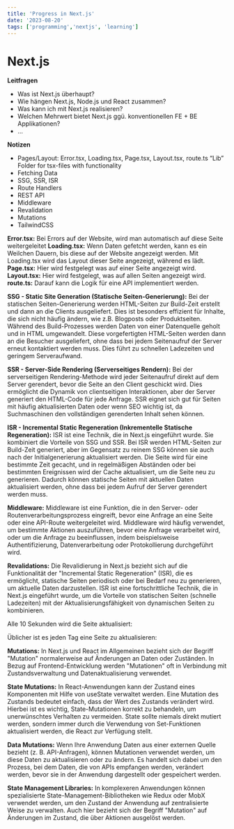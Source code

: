 ```yaml
---
title: 'Progress in Next.js'
date: '2023-08-20'
tags: ['programming','nextjs', 'learning']
---
```


<CustomImage src="https://raw.githubusercontent.com/AndrinTraeger/blogposts/main/images/nextjs.png" alt="Nextjs" />

# Next.js

**Leitfragen**
- Was ist Next.js überhaupt?
- Wie hängen Next.js, Node.js und React zusammen?
- Was kann ich mit Next.js realisieren?
- Welchen Mehrwert bietet Next.js ggü. konventionellen FE + BE Applikationen?
- …

**Notizen**
- Pages/Layout: Error.tsx, Loading.tsx, Page.tsx, Layout.tsx, route.ts “Lib” Folder for tsx-files with functionality
- Fetching Data
- SSG, SSR, ISR
- Route Handlers
- REST API
- Middleware
- Revalidation
- Mutations
- TailwindCSS

**Error.tsx:** Bei Errors auf der Website, wird man automatisch auf diese Seite weitergeleitet
**Loading.tsx:** Wenn Daten gefetcht werden, kann es ein Weilchen Dauern, bis diese auf der Website angezeigt werden. Mit Loading.tsx wird das Layout dieser Seite angezeigt, während es lädt.
**Page.tsx:** Hier wird festgelegt was auf einer Seite angezeigt wird.
**Layout.tsx:** Hier wird festgelegt, was auf allen Seiten angezeigt wird.
**route.ts:** Darauf kann die Logik für eine API implementiert werden.

**SSG - Static Site Generation (Statische Seiten-Generierung):**
Bei der statischen Seiten-Generierung werden HTML-Seiten zur Build-Zeit erstellt und dann an die Clients ausgeliefert. Dies ist besonders effizient für Inhalte, die sich nicht häufig ändern, wie z.B. Blogposts oder Produktseiten. Während des Build-Prozesses werden Daten von einer Datenquelle geholt und in HTML umgewandelt. Diese vorgefertigten HTML-Seiten werden dann an die Besucher ausgeliefert, ohne dass bei jedem Seitenaufruf der Server erneut kontaktiert werden muss. Dies führt zu schnellen Ladezeiten und geringem Serveraufwand.

**SSR - Server-Side Rendering (Serverseitiges Rendern):**
Bei der serverseitigen Rendering-Methode wird jeder Seitenaufruf direkt auf dem Server gerendert, bevor die Seite an den Client geschickt wird. Dies ermöglicht die Dynamik von clientseitigen Interaktionen, aber der Server generiert den HTML-Code für jede Anfrage. SSR eignet sich gut für Seiten mit häufig aktualisierten Daten oder wenn SEO wichtig ist, da Suchmaschinen den vollständigen gerenderten Inhalt sehen können.

**ISR - Incremental Static Regeneration (Inkrementelle Statische Regeneration):** 
ISR ist eine Technik, die in Next.js eingeführt wurde. Sie kombiniert die Vorteile von SSG und SSR. Bei ISR werden HTML-Seiten zur Build-Zeit generiert, aber im Gegensatz zu reinem SSG können sie auch nach der Initialgenerierung aktualisiert werden. Die Seite wird für eine bestimmte Zeit gecacht, und in regelmäßigen Abständen oder bei bestimmten Ereignissen wird der Cache aktualisiert, um die Seite neu zu generieren. Dadurch können statische Seiten mit aktuellen Daten aktualisiert werden, ohne dass bei jedem Aufruf der Server gerendert werden muss.

**Middleware:**
Middleware ist eine Funktion, die in den Server- oder Routenverarbeitungsprozess eingreift, bevor eine Anfrage an eine Seite oder eine API-Route weitergeleitet wird. Middleware wird häufig verwendet, um bestimmte Aktionen auszuführen, bevor eine Anfrage verarbeitet wird, oder um die Anfrage zu beeinflussen, indem beispielsweise Authentifizierung, Datenverarbeitung oder Protokollierung durchgeführt wird.

**Revalidations:**
Die Revalidierung in Next.js bezieht sich auf die Funktionalität der "Incremental Static Regeneration" (ISR), die es ermöglicht, statische Seiten periodisch oder bei Bedarf neu zu generieren, um aktuelle Daten darzustellen. ISR ist eine fortschrittliche Technik, die in Next.js eingeführt wurde, um die Vorteile von statischen Seiten (schnelle Ladezeiten) mit der Aktualisierungsfähigkeit von dynamischen Seiten zu kombinieren.

Alle 10 Sekunden wird die Seite aktualisiert:

Üblicher ist es jeden Tag eine Seite zu aktualisieren:

**Mutations:**
In Next.js und React im Allgemeinen bezieht sich der Begriff "Mutation" normalerweise auf Änderungen an Daten oder Zuständen. In Bezug auf Frontend-Entwicklung werden "Mutationen" oft in Verbindung mit Zustandsverwaltung und Datenaktualisierung verwendet.

**State Mutations:** In React-Anwendungen kann der Zustand eines Komponenten mit Hilfe von useState verwaltet werden. Eine Mutation des Zustands bedeutet einfach, dass der Wert des Zustands verändert wird. Hierbei ist es wichtig, State-Mutationen korrekt zu behandeln, um unerwünschtes Verhalten zu vermeiden. State sollte niemals direkt mutiert werden, sondern immer durch die Verwendung von Set-Funktionen aktualisiert werden, die React zur Verfügung stellt.

**Data Mutations:** Wenn Ihre Anwendung Daten aus einer externen Quelle bezieht (z. B. API-Anfragen), können Mutationen verwendet werden, um diese Daten zu aktualisieren oder zu ändern. Es handelt sich dabei um den Prozess, bei dem Daten, die von APIs empfangen werden, verändert werden, bevor sie in der Anwendung dargestellt oder gespeichert werden.

**State Management Libraries:** In komplexeren Anwendungen können spezialisierte State-Management-Bibliotheken wie Redux oder MobX verwendet werden, um den Zustand der Anwendung auf zentralisierte Weise zu verwalten. Auch hier bezieht sich der Begriff "Mutation" auf Änderungen im Zustand, die über Aktionen ausgelöst werden.

